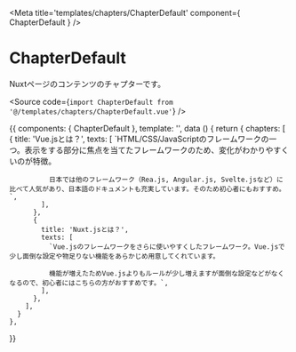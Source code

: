 

<Meta
  title='templates/chapters/ChapterDefault'
  component={ ChapterDefault }
/>

# ChapterDefault

Nuxtページのコンテンツのチャプターです。

<Source code={`import ChapterDefault from '@/templates/chapters/ChapterDefault.vue'`} />

<Preview withSource="open">
  <Story
    id="chapter-default_basic"
    name="basic"
  >
  {{
    components: { ChapterDefault },
    template: '<ChapterDefault :chapters="chapters" />',
    data () {
      return {
        chapters: [
          {
            title: 'Vue.jsとは？',
            texts: [
              `HTML/CSS/JavaScriptのフレームワークの一つ。表示をする部分に焦点を当てたフレームワークのため、変化がわかりやすくいのが特徴。

              日本では他のフレームワーク（Rea.js, Angular.js, Svelte.jsなど）に比べて人気があり、日本語のドキュメントも充実しています。そのため初心者にもおすすめ。`,
            ],
          },
          {
            title: 'Nuxt.jsとは？',
            texts: [
              `Vue.jsのフレームワークをさらに使いやすくしたフレームワーク。Vue.jsで少し面倒な設定や物足りない機能をあらかじめ用意してくれています。

              機能が増えたためVue.jsよりもルールが少し増えますが面倒な設定などがなくなるので、初心者にはこちらの方がおすすめです。`,
            ],
          },
        ],
      }
    },
  }}
  </Story>
</Preview>

<Props of="." />
